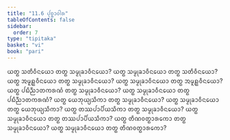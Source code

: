 ```yaml
---
title: "11.6 ᨸᩩᨧ᩠ᨨᩣᩅᩤᩁ"
tableOfContents: false
sidebar:
  order: 7
type: "tipitaka"
basket: "vi"
book: "pari"
---
```



<DynamicBreadcrumb />

<Division number="349" book="pari">

<Paragraph number="1734" book="pari">
ᨿᨲ᩠ᨳ ᩈᨲᩥᩅᩥᨶᨿᩮᩣ ᨲᨲ᩠ᨳ ᩈᨾ᩠ᨾᩩᨡᩣᩅᩥᨶᨿᩮᩣ? ᨿᨲ᩠ᨳ ᩈᨾ᩠ᨾᩩᨡᩣᩅᩥᨶᨿᩮᩣ ᨲᨲ᩠ᨳ ᩈᨲᩥᩅᩥᨶᨿᩮᩣ? ᨿᨲ᩠ᨳ ᩋᨾᩪᩊ᩠ᩉᩅᩥᨶᨿᩮᩣ ᨲᨲ᩠ᨳ ᩈᨾ᩠ᨾᩩᨡᩣᩅᩥᨶᨿᩮᩣ? ᨿᨲ᩠ᨳ ᩈᨾ᩠ᨾᩩᨡᩣᩅᩥᨶᨿᩮᩣ ᨲᨲ᩠ᨳ ᩋᨾᩪᩊ᩠ᩉᩅᩥᨶᨿᩮᩣ? ᨿᨲ᩠ᨳ ᨸᨭᩥᨬ᩠ᨬᩣᨲᨠᩁᨱᩴ ᨲᨲ᩠ᨳ ᩈᨾ᩠ᨾᩩᨡᩣᩅᩥᨶᨿᩮᩣ? ᨿᨲ᩠ᨳ ᩈᨾ᩠ᨾᩩᨡᩣᩅᩥᨶᨿᩮᩣ ᨲᨲ᩠ᨳ ᨸᨭᩥᨬ᩠ᨬᩣᨲᨠᩁᨱᩴ? ᨿᨲ᩠ᨳ ᨿᩮᨽᩩᨿ᩠ᨿᩈᩥᨠᩣ ᨲᨲ᩠ᨳ ᩈᨾ᩠ᨾᩩᨡᩣᩅᩥᨶᨿᩮᩣ? ᨿᨲ᩠ᨳ ᩈᨾ᩠ᨾᩩᨡᩣᩅᩥᨶᨿᩮᩣ ᨲᨲ᩠ᨳ ᨿᩮᨽᩩᨿ᩠ᨿᩈᩥᨠᩣ? ᨿᨲ᩠ᨳ ᨲᩔᨸᩣᨸᩥᨿᩈᩥᨠᩣ ᨲᨲ᩠ᨳ ᩈᨾ᩠ᨾᩩᨡᩣᩅᩥᨶᨿᩮᩣ? ᨿᨲ᩠ᨳ ᩈᨾ᩠ᨾᩩᨡᩣᩅᩥᨶᨿᩮᩣ ᨲᨲ᩠ᨳ ᨲᩔᨸᩣᨸᩥᨿᩈᩥᨠᩣ? ᨿᨲ᩠ᨳ ᨲᩥᨱᩅᨲ᩠ᨳᩣᩁᨠᩮᩣ ᨲᨲ᩠ᨳ ᩈᨾ᩠ᨾᩩᨡᩣᩅᩥᨶᨿᩮᩣ? ᨿᨲ᩠ᨳ ᩈᨾ᩠ᨾᩩᨡᩣᩅᩥᨶᨿᩮᩣ ᨲᨲ᩠ᨳ ᨲᩥᨱᩅᨲ᩠ᨳᩣᩁᨠᩮᩣ?
</Paragraph>
</Division>